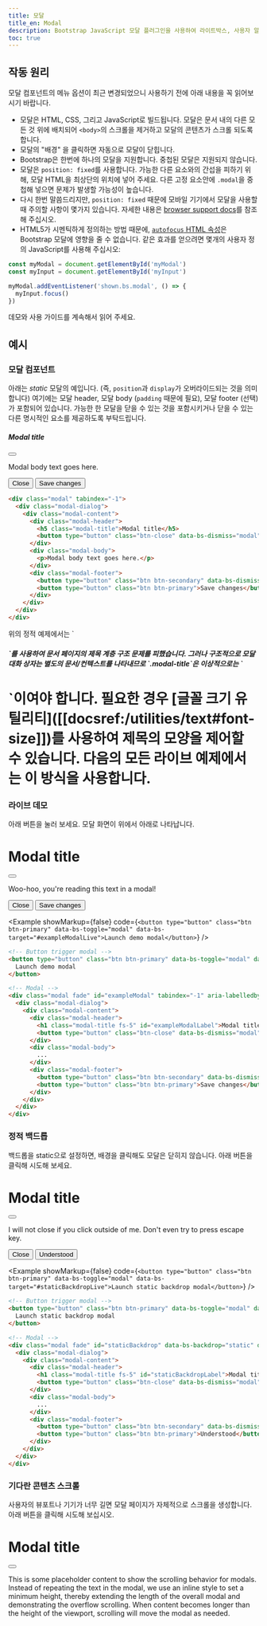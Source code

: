 ```yaml
---
title: 모달
title_en: Modal
description: Bootstrap JavaScript 모달 플러그인을 사용하여 라이트박스, 사용자 알림 또는 사용자 정의 콘텐츠를 만들 수 있습니다.
toc: true
---
```


## 작동 원리

모달 컴포넌트의 메뉴 옵션이 최근 변경되었으니 사용하기 전에 아래 내용을 꼭 읽어보시기 바랍니다.

- 모달은 HTML, CSS, 그리고 JavaScript로 빌드됩니다. 모달은 문서 내의 다른 모든 것 위에 배치되어 `<body>`의 스크롤을 제거하고 모달의 콘텐츠가 스크롤 되도록 합니다.
- 모달의 "배경" 을 클릭하면 자동으로 모달이 닫힙니다.
- Bootstrap은 한번에 하나의 모달을 지원합니다. 중첩된 모달은 지원되지 않습니다.
- 모달은 `position: fixed`를 사용합니다. 가능한 다른 요소와의 간섭을 피하기 위해, 모달 HTML을 최상단의 위치에 넣어 주세요. 다른 고정 요소안에 `.modal`을 중첩해 넣으면 문제가 발생할 가능성이 높습니다.
- 다시 한번 말씀드리지만, `position: fixed` 때문에 모바일 기기에서 모달을 사용할 때 주의할 사항이 몇가지 있습니다. 자세한 내용은 [browser support docs]([[docsref:/getting-started/browsers-devices#modals-and-dropdowns-on-mobile]])를 참조해 주십시오.
- HTML5가 시멘틱하게 정의하는 방법 때문에, [`autofocus` HTML 속성](https://developer.mozilla.org/en-US/docs/Web/HTML/Element/input#attr-autofocus)은 Bootstrap 모달에 영향을 줄 수 없습니다. 같은 효과를 얻으려면 몇개의 사용자 정의 JavaScript를 사용해 주십시오:

```js
const myModal = document.getElementById('myModal')
const myInput = document.getElementById('myInput')

myModal.addEventListener('shown.bs.modal', () => {
  myInput.focus()
})
```

<Callout name="info-prefersreducedmotion" />

데모와 사용 가이드를 계속해서 읽어 주세요.

## 예시

### 모달 컴포넌트

아래는 _static_ 모달의 예입니다. (즉, `position`과 `display`가 오버라이드되는 것을 의미합니다) 여기에는 모달 header, 모달 body (`padding` 때문에 필요), 모달 footer (선택)가 포함되어 있습니다. 가능한 한 모달을 닫을 수 있는 것을 포함시키거나 닫을 수 있는 다른 명시적인 요소를 제공하도록 부탁드립니다.

<div class="bd-example bg-body-tertiary">
  <div class="modal position-static d-block" tabindex="-1">
    <div class="modal-dialog">
      <div class="modal-content">
        <div class="modal-header">
          <h5 class="modal-title">Modal title</h5>
          <button type="button" class="btn-close" data-bs-dismiss="modal" aria-label="Close"></button>
        </div>
        <div class="modal-body">
          <p>Modal body text goes here.</p>
        </div>
        <div class="modal-footer">
          <button type="button" class="btn btn-secondary" data-bs-dismiss="modal">Close</button>
          <button type="button" class="btn btn-primary">Save changes</button>
        </div>
      </div>
    </div>
  </div>
</div>

```html
<div class="modal" tabindex="-1">
  <div class="modal-dialog">
    <div class="modal-content">
      <div class="modal-header">
        <h5 class="modal-title">Modal title</h5>
        <button type="button" class="btn-close" data-bs-dismiss="modal" aria-label="Close"></button>
      </div>
      <div class="modal-body">
        <p>Modal body text goes here.</p>
      </div>
      <div class="modal-footer">
        <button type="button" class="btn btn-secondary" data-bs-dismiss="modal">Close</button>
        <button type="button" class="btn btn-primary">Save changes</button>
      </div>
    </div>
  </div>
</div>
```

<Callout>
위의 정적 예제에서는 `<h5>`를 사용하여 문서 페이지의 제목 계층 구조 문제를 피했습니다. 그러나 구조적으로 모달 대화 상자는 별도의 문서/컨텍스트를 나타내므로 `.modal-title`은 이상적으로는 `<h1>`이여야 합니다. 필요한 경우 [글꼴 크기 유틸리티]([[docsref:/utilities/text#font-size]])를 사용하여 제목의 모양을 제어할 수 있습니다. 다음의 모든 라이브 예제에서는 이 방식을 사용합니다.
</Callout>

### 라이브 데모

아래 버튼을 눌러 보세요. 모달 화면이 위에서 아래로 나타납니다.

<div class="modal fade" id="exampleModalLive" tabindex="-1" aria-labelledby="exampleModalLiveLabel" aria-hidden="true">
  <div class="modal-dialog">
    <div class="modal-content">
      <div class="modal-header">
        <h1 class="modal-title fs-5" id="exampleModalLiveLabel">Modal title</h1>
        <button type="button" class="btn-close" data-bs-dismiss="modal" aria-label="Close"></button>
      </div>
      <div class="modal-body">
        <p>Woo-hoo, you're reading this text in a modal!</p>
      </div>
      <div class="modal-footer">
        <button type="button" class="btn btn-secondary" data-bs-dismiss="modal">Close</button>
        <button type="button" class="btn btn-primary">Save changes</button>
      </div>
    </div>
  </div>
</div>

<Example showMarkup={false} code={`
<button type="button" class="btn btn-primary" data-bs-toggle="modal" data-bs-target="#exampleModalLive">Launch demo modal</button>
`} />

```html
<!-- Button trigger modal -->
<button type="button" class="btn btn-primary" data-bs-toggle="modal" data-bs-target="#exampleModal">
  Launch demo modal
</button>

<!-- Modal -->
<div class="modal fade" id="exampleModal" tabindex="-1" aria-labelledby="exampleModalLabel" aria-hidden="true">
  <div class="modal-dialog">
    <div class="modal-content">
      <div class="modal-header">
        <h1 class="modal-title fs-5" id="exampleModalLabel">Modal title</h1>
        <button type="button" class="btn-close" data-bs-dismiss="modal" aria-label="Close"></button>
      </div>
      <div class="modal-body">
        ...
      </div>
      <div class="modal-footer">
        <button type="button" class="btn btn-secondary" data-bs-dismiss="modal">Close</button>
        <button type="button" class="btn btn-primary">Save changes</button>
      </div>
    </div>
  </div>
</div>
```

### 정적 백드롭

백드롭을 static으로 설정하면, 배경을 클릭해도 모달은 닫히지 않습니다. 아래 버튼을 클릭해 시도해 보세요.

<div class="modal fade" id="staticBackdropLive" data-bs-backdrop="static" data-bs-keyboard="false" tabindex="-1" aria-labelledby="staticBackdropLiveLabel" aria-hidden="true">
  <div class="modal-dialog">
    <div class="modal-content">
      <div class="modal-header">
        <h1 class="modal-title fs-5" id="staticBackdropLiveLabel">Modal title</h1>
        <button type="button" class="btn-close" data-bs-dismiss="modal" aria-label="Close"></button>
      </div>
      <div class="modal-body">
        <p>I will not close if you click outside of me. Don't even try to press escape key.</p>
      </div>
      <div class="modal-footer">
        <button type="button" class="btn btn-secondary" data-bs-dismiss="modal">Close</button>
        <button type="button" class="btn btn-primary">Understood</button>
      </div>
    </div>
  </div>
</div>

<Example showMarkup={false} code={`
<button type="button" class="btn btn-primary" data-bs-toggle="modal" data-bs-target="#staticBackdropLive">Launch static backdrop modal</button>
`} />

```html
<!-- Button trigger modal -->
<button type="button" class="btn btn-primary" data-bs-toggle="modal" data-bs-target="#staticBackdrop">
  Launch static backdrop modal
</button>

<!-- Modal -->
<div class="modal fade" id="staticBackdrop" data-bs-backdrop="static" data-bs-keyboard="false" tabindex="-1" aria-labelledby="staticBackdropLabel" aria-hidden="true">
  <div class="modal-dialog">
    <div class="modal-content">
      <div class="modal-header">
        <h1 class="modal-title fs-5" id="staticBackdropLabel">Modal title</h1>
        <button type="button" class="btn-close" data-bs-dismiss="modal" aria-label="Close"></button>
      </div>
      <div class="modal-body">
        ...
      </div>
      <div class="modal-footer">
        <button type="button" class="btn btn-secondary" data-bs-dismiss="modal">Close</button>
        <button type="button" class="btn btn-primary">Understood</button>
      </div>
    </div>
  </div>
</div>
```

### 기다란 콘텐츠 스크롤

사용자의 뷰포트나 기기가 너무 길면 모달 페이지가 자체적으로 스크롤을 생성합니다. 아래 버튼을 클릭해 시도해 보십시오.

<div class="modal fade" id="exampleModalLong" tabindex="-1" aria-labelledby="exampleModalLongTitle" aria-hidden="true">
  <div class="modal-dialog">
    <div class="modal-content">
      <div class="modal-header">
        <h1 class="modal-title fs-5" id="exampleModalLongTitle">Modal title</h1>
        <button type="button" class="btn-close" data-bs-dismiss="modal" aria-label="Close"></button>
      </div>
      <div class="modal-body" style="min-height: 100vh">
        <p>This is some placeholder content to show the scrolling behavior for modals. Instead of repeating the text in the modal, we use an inline style to set a minimum height, thereby extending the length of the overall modal and demonstrating the overflow scrolling. When content becomes longer than the height of the viewport, scrolling will move the modal as needed.</p>
      </div>
      <div class="modal-footer">
        <button type="button" class="btn btn-secondary" data-bs-dismiss="modal">Close</button>
        <button type="button" class="btn btn-primary">Save changes</button>
      </div>
    </div>
  </div>
</div>

<Example showMarkup={false} code={`
<button type="button" class="btn btn-primary" data-bs-toggle="modal" data-bs-target="#exampleModalLong">Launch demo modal</button>
`} />

또한 `.modal-dialog`에 `.modal-dialog-scrollable`를 추가하는 것으로, 모달 본체를 스크롤할 수 있는 스크롤 가능한 모달로 만들 수 있습니다.

<div class="modal fade" id="exampleModalScrollable" tabindex="-1" aria-labelledby="exampleModalScrollableTitle" aria-hidden="true">
  <div class="modal-dialog modal-dialog-scrollable">
    <div class="modal-content">
      <div class="modal-header">
        <h1 class="modal-title fs-5" id="exampleModalScrollableTitle">Modal title</h1>
        <button type="button" class="btn-close" data-bs-dismiss="modal" aria-label="Close"></button>
      </div>
      <div class="modal-body">
        <p>This is some placeholder content to show the scrolling behavior for modals. We use repeated line breaks to demonstrate how content can exceed minimum inner height, thereby showing inner scrolling. When content becomes longer than the predefined max-height of modal, content will be cropped and scrollable within the modal.</p>
        <br/><br/><br/><br/><br/><br/><br/><br/><br/><br/><br/><br/><br/><br/><br/><br/><br/><br/><br/><br/><br/><br/><br/><br/><br/><br/><br/><br/><br/><br/><br/><br/><br/><br/><br/><br/><br/><br/><br/><br/>
        <p>This content should appear at the bottom after you scroll.</p>
      </div>
      <div class="modal-footer">
        <button type="button" class="btn btn-secondary" data-bs-dismiss="modal">Close</button>
        <button type="button" class="btn btn-primary">Save changes</button>
      </div>
    </div>
  </div>
</div>

<Example showMarkup={false} code={`
<button type="button" class="btn btn-primary" data-bs-toggle="modal" data-bs-target="#exampleModalScrollable">Launch demo modal</button>
`} />

```html
<!-- Scrollable modal -->
<div class="modal-dialog modal-dialog-scrollable">
  ...
</div>
```

### 세로 중앙

모달을 중앙에 배치하기 위해서 `.modal-dialog`에 `.modal-dialog-centered`를 추가합니다.

<Example showMarkup={false} code={`<div class="modal fade" id="exampleModalCenter" tabindex="-1" aria-labelledby="exampleModalCenterTitle" aria-hidden="true">
    <div class="modal-dialog modal-dialog-centered">
      <div class="modal-content">
        <div class="modal-header">
          <h1 class="modal-title fs-5" id="exampleModalCenterTitle">Modal title</h1>
          <button type="button" class="btn-close" data-bs-dismiss="modal" aria-label="Close"></button>
        </div>
        <div class="modal-body">
          <p>This is a vertically centered modal.</p>
        </div>
        <div class="modal-footer">
          <button type="button" class="btn btn-secondary" data-bs-dismiss="modal">Close</button>
          <button type="button" class="btn btn-primary">Save changes</button>
        </div>
      </div>
    </div>
  </div>

  <div class="modal fade" id="exampleModalCenteredScrollable" tabindex="-1" aria-labelledby="exampleModalCenteredScrollableTitle" aria-hidden="true">
    <div class="modal-dialog modal-dialog-centered modal-dialog-scrollable">
      <div class="modal-content">
        <div class="modal-header">
          <h1 class="modal-title fs-5" id="exampleModalCenteredScrollableTitle">Modal title</h1>
          <button type="button" class="btn-close" data-bs-dismiss="modal" aria-label="Close"></button>
        </div>
        <div class="modal-body">
          <p>This is some placeholder content to show a vertically centered modal. We’ve added some extra copy here to show how vertically centering the modal works when combined with scrollable modals. We also use some repeated line breaks to quickly extend the height of the content, thereby triggering the scrolling. When content becomes longer than the predefined max-height of modal, content will be cropped and scrollable within the modal.</p>
          <br/><br/><br/><br/><br/><br/><br/><br/><br/><br/>
          <p>Just like that.</p>
        </div>
        <div class="modal-footer">
          <button type="button" class="btn btn-secondary" data-bs-dismiss="modal">Close</button>
          <button type="button" class="btn btn-primary">Save changes</button>
        </div>
      </div>
    </div>
  </div>

  <button type="button" class="btn btn-primary" data-bs-toggle="modal" data-bs-target="#exampleModalCenter">Vertically centered modal</button>
  <button type="button" class="btn btn-primary" data-bs-toggle="modal" data-bs-target="#exampleModalCenteredScrollable">Vertically centered scrollable modal</button>`} />

```html
<!-- Vertically centered modal -->
<div class="modal-dialog modal-dialog-centered">
  ...
</div>

<!-- Vertically centered scrollable modal -->
<div class="modal-dialog modal-dialog-centered modal-dialog-scrollable">
  ...
</div>
```

### 툴팁과 팝오버

[툴팁]([[docsref:/components/tooltips]])과 [팝오버]([[docsref:/components/popovers]])는 필요에 따라 모달 안에 배치시킬 수 있습니다. 모달이 닫히면 그 안에 있는 툴팁이나 팝오버도 자동으로 삭제됩니다.

<Example showMarkup={false} code={`<div class="modal fade" id="exampleModalPopovers" tabindex="-1" aria-labelledby="exampleModalPopoversLabel" aria-hidden="true">
    <div class="modal-dialog">
      <div class="modal-content">
        <div class="modal-header">
          <h1 class="modal-title fs-5" id="exampleModalPopoversLabel">Modal title</h1>
          <button type="button" class="btn-close" data-bs-dismiss="modal" aria-label="Close"></button>
        </div>
        <div class="modal-body">
          <h2 class="fs-5">Popover in a modal</h2>
          <p>This <button class="btn btn-secondary" data-bs-toggle="popover" title="Popover title" data-bs-content="Popover body content is set in this attribute." data-bs-container="#exampleModalPopovers">button</button> triggers a popover on click.</p>
          <hr>
          <h2 class="fs-5">Tooltips in a modal</h2>
          <p><a href="#" data-bs-toggle="tooltip" title="Tooltip" data-bs-container="#exampleModalPopovers">This link</a> and <a href="#" data-bs-toggle="tooltip" title="Tooltip" data-bs-container="#exampleModalPopovers">that link</a> have tooltips on hover.</p>
        </div>
        <div class="modal-footer">
          <button type="button" class="btn btn-secondary" data-bs-dismiss="modal">Close</button>
          <button type="button" class="btn btn-primary">Save changes</button>
        </div>
      </div>
    </div>
  </div>

  <button type="button" class="btn btn-primary" data-bs-toggle="modal" data-bs-target="#exampleModalPopovers">Launch demo modal</button>`} />

```html
<div class="modal-body">
  <h2 class="fs-5">Popover in a modal</h2>
  <p>This <button class="btn btn-secondary" data-bs-toggle="popover" title="Popover title" data-bs-content="Popover body content is set in this attribute.">button</button> triggers a popover on click.</p>
  <hr>
  <h2 class="fs-5">Tooltips in a modal</h2>
  <p><a href="#" data-bs-toggle="tooltip" title="Tooltip">This link</a> and <a href="#" data-bs-toggle="tooltip" title="Tooltip">that link</a> have tooltips on hover.</p>
</div>
```

### 그리드 사용하기

`.modal-body` 안에 `.container-fluid`를 중첩시켜 모달 안에 Bootstrap 그리드 시스템을 이용할 수 있습니다. 다른 곳에서 사용하듯이 일반적인 그리드 시스템 클래스를 사용합니다.

<div class="modal fade" id="gridSystemModal" tabindex="-1" aria-labelledby="gridModalLabel" aria-hidden="true">
  <div class="modal-dialog">
    <div class="modal-content">
      <div class="modal-header">
        <h1 class="modal-title fs-5" id="gridModalLabel">Grids in modals</h1>
        <button type="button" class="btn-close" data-bs-dismiss="modal" aria-label="Close"></button>
      </div>
      <div class="modal-body">
        <div class="container-fluid bd-example-row">
          <div class="row">
            <div class="col-md-4">.col-md-4</div>
            <div class="col-md-4 ms-auto">.col-md-4 .ms-auto</div>
          </div>
          <div class="row">
            <div class="col-md-3 ms-auto">.col-md-3 .ms-auto</div>
            <div class="col-md-2 ms-auto">.col-md-2 .ms-auto</div>
          </div>
          <div class="row">
            <div class="col-md-6 ms-auto">.col-md-6 .ms-auto</div>
          </div>
          <div class="row">
            <div class="col-sm-9">
              Level 1: .col-sm-9
              <div class="row">
                <div class="col-8 col-sm-6">
                  Level 2: .col-8 .col-sm-6
                </div>
                <div class="col-4 col-sm-6">
                  Level 2: .col-4 .col-sm-6
                </div>
              </div>
            </div>
          </div>
        </div>
      </div>
      <div class="modal-footer">
        <button type="button" class="btn btn-secondary" data-bs-dismiss="modal">Close</button>
        <button type="button" class="btn btn-primary">Save changes</button>
      </div>
    </div>
  </div>
</div>

<Example showMarkup={false} code={`
<button type="button" class="btn btn-primary" data-bs-toggle="modal" data-bs-target="#gridSystemModal">Launch demo modal</button>
`} />

```html
<div class="modal-body">
  <div class="container-fluid">
    <div class="row">
      <div class="col-md-4">.col-md-4</div>
      <div class="col-md-4 ms-auto">.col-md-4 .ms-auto</div>
    </div>
    <div class="row">
      <div class="col-md-3 ms-auto">.col-md-3 .ms-auto</div>
      <div class="col-md-2 ms-auto">.col-md-2 .ms-auto</div>
    </div>
    <div class="row">
      <div class="col-md-6 ms-auto">.col-md-6 .ms-auto</div>
    </div>
    <div class="row">
      <div class="col-sm-9">
        Level 1: .col-sm-9
        <div class="row">
          <div class="col-8 col-sm-6">
            Level 2: .col-8 .col-sm-6
          </div>
          <div class="col-4 col-sm-6">
            Level 2: .col-4 .col-sm-6
          </div>
        </div>
      </div>
    </div>
  </div>
</div>
```

### 다양한 모달 콘텐츠

같은 모달을 트리거하는 버튼들이 있는데, 그것들이 미묘하게 다른 내용의 모달을 트리거하고 있나요? `event.relatedTarget`과 [HTML `data-bs-*` 속성](https://developer.mozilla.org/en-US/docs/Learn/HTML/Howto/Use_data_attributes)를 사용하여 어떤 버튼이 클릭 되었는지에 따라 모달의 내용을 변화시킬 수 있습니다.

다음은 HTML과 JavaScript의 예시가 포함된 라이브 데모입니다. `relatedTarget`의 자세한 내용은 [모달 이벤트 문서](#이벤트)를 참조해 주세요.

<Example addStackblitzJs code={`<button type="button" class="btn btn-primary" data-bs-toggle="modal" data-bs-target="#exampleModal" data-bs-whatever="@mdo">Open modal for @mdo</button>
  <button type="button" class="btn btn-primary" data-bs-toggle="modal" data-bs-target="#exampleModal" data-bs-whatever="@fat">Open modal for @fat</button>
  <button type="button" class="btn btn-primary" data-bs-toggle="modal" data-bs-target="#exampleModal" data-bs-whatever="@getbootstrap">Open modal for @getbootstrap</button>

  <div class="modal fade" id="exampleModal" tabindex="-1" aria-labelledby="exampleModalLabel" aria-hidden="true">
    <div class="modal-dialog">
      <div class="modal-content">
        <div class="modal-header">
          <h1 class="modal-title fs-5" id="exampleModalLabel">New message</h1>
          <button type="button" class="btn-close" data-bs-dismiss="modal" aria-label="Close"></button>
        </div>
        <div class="modal-body">
          <form>
            <div class="mb-3">
              <label for="recipient-name" class="col-form-label">Recipient:</label>
              <input type="text" class="form-control" id="recipient-name">
            </div>
            <div class="mb-3">
              <label for="message-text" class="col-form-label">Message:</label>
              <textarea class="form-control" id="message-text"></textarea>
            </div>
          </form>
        </div>
        <div class="modal-footer">
          <button type="button" class="btn btn-secondary" data-bs-dismiss="modal">Close</button>
          <button type="button" class="btn btn-primary">Send message</button>
        </div>
      </div>
    </div>
  </div>`} />

<JsDocs name="varying-modal-content" file="site/src/assets/partials/snippets.js" />

### 모달 간 토글

`data-bs-target`과 `data-bs-toggle` 속성을 교묘하게 배치함으로써 여러 모달을 토글할 수 있습니다. 예를 들어 이미 열려있는 로그인 모달에서 비밀번호 재설정의 모달을 열수 있습니다. **여러 개의 모달을 동시에 열 수 없으므로 주의해 주세요.** 이 방법으로 손쉽게 두 개의 다른 모달을 표시할 수 있습니다.

<Example code={`<div class="modal fade" id="exampleModalToggle" aria-hidden="true" aria-labelledby="exampleModalToggleLabel" tabindex="-1">
    <div class="modal-dialog modal-dialog-centered">
      <div class="modal-content">
        <div class="modal-header">
          <h1 class="modal-title fs-5" id="exampleModalToggleLabel">Modal 1</h1>
          <button type="button" class="btn-close" data-bs-dismiss="modal" aria-label="Close"></button>
        </div>
        <div class="modal-body">
          Show a second modal and hide this one with the button below.
        </div>
        <div class="modal-footer">
          <button class="btn btn-primary" data-bs-target="#exampleModalToggle2" data-bs-toggle="modal">Open second modal</button>
        </div>
      </div>
    </div>
  </div>
  <div class="modal fade" id="exampleModalToggle2" aria-hidden="true" aria-labelledby="exampleModalToggleLabel2" tabindex="-1">
    <div class="modal-dialog modal-dialog-centered">
      <div class="modal-content">
        <div class="modal-header">
          <h1 class="modal-title fs-5" id="exampleModalToggleLabel2">Modal 2</h1>
          <button type="button" class="btn-close" data-bs-dismiss="modal" aria-label="Close"></button>
        </div>
        <div class="modal-body">
          Hide this modal and show the first with the button below.
        </div>
        <div class="modal-footer">
          <button class="btn btn-primary" data-bs-target="#exampleModalToggle" data-bs-toggle="modal">Back to first</button>
        </div>
      </div>
    </div>
  </div>
  <button class="btn btn-primary" data-bs-target="#exampleModalToggle" data-bs-toggle="modal">Open first modal</button>`} />

### 애니메이션 변경

`$modal-fade-transform` 변수는 모달 페이드인 애니메이션 이전 `.modal-dialog`의 전환 상태를 결정하고, `$modal-show-transform` 변수는 모달 페이드인 애니메이션 종료시 `.modal-dialog`의 전환 상태를 결정합니다.

예를 들어, zoom-in애니메이션을 만들고 싶다면 `$modal-fade-transform: scale(.8)`을 설정합니다.

### 애니메이션 제거

화면에 페이드인 하는 것이 아니라 단순히 표시만 하는 경우에는, 마크업에서 `.fade` 클래스를 삭제합니다.

```html
<div class="modal" tabindex="-1" aria-labelledby="..." aria-hidden="true">
  ...
</div>
```

### 동적 높이

모달이 열려있는데 높이가 변경된 경우에는 스크롤바가 표시되었을 때 모달의 위치를 재조정하기 위해 `myModal.handleUpdate()`를 호출해야 합니다.

### 접근성

반드시 `.modal`에 모달 타이틀을 참조하는 `aria-labelledby="..."`를 추가해 주세요. 게다가 `.modal`에 `aria-describedby`를 추가하는 것으로, 모달 다이얼로그의 설명을 줄 수 있습니다. JavaScript로 이미 추가하고 있음으로 `role="dialog"`를 추가할 필요가 없다는 점에 주의해 주세요.

### YouTube 동영상 포함시키키

YouTube 동영상을 모달에 포함시키려면, Bootstrap에는 없는 JavaScript를 추가해 자동으로 재생을 정지하는 등의 처리가 필요합니다. 자세한 내용은 [도움이 되는 Stack Overflow 글](https://stackoverflow.com/questions/18622508/bootstrap-3-and-youtube-in-modal)을 참조해 주세요.

## 선택적 크기

모달에는 3개의 옵션 크기가 있어, 제어자 클래스를 통해 `.modal-dialog`로 배치할 수 있습니다. 이들 크기는 좁은 뷰포트에서의 가로 스크롤 바를 피하기 위해 특정 중단점에서 유효하게 됩니다.

<BsTable>
| Size | Class | Modal max-width
| --- | --- | --- |
| Small | `.modal-sm` | `300px` |
| Default | <span class="text-body-secondary">None</span> | `500px` |
| Large | `.modal-lg` | `800px` |
| Extra large | `.modal-xl` | `1140px` |
</BsTable>

제어자 클래스를 가지고 있지 않은 기본 모달은, "medium" 크기의 모달로 보여집니다.

<Example showMarkup={false} code={`<button type="button" class="btn btn-primary" data-bs-toggle="modal" data-bs-target="#exampleModalXl">Extra large modal</button>
  <button type="button" class="btn btn-primary" data-bs-toggle="modal" data-bs-target="#exampleModalLg">Large modal</button>
  <button type="button" class="btn btn-primary" data-bs-toggle="modal" data-bs-target="#exampleModalSm">Small modal</button>`} />

```html
<div class="modal-dialog modal-xl">...</div>
<div class="modal-dialog modal-lg">...</div>
<div class="modal-dialog modal-sm">...</div>
```

<div class="modal fade" id="exampleModalXl" tabindex="-1" aria-labelledby="exampleModalXlLabel" aria-hidden="true">
  <div class="modal-dialog modal-xl">
    <div class="modal-content">
      <div class="modal-header">
        <h1 class="modal-title fs-4" id="exampleModalXlLabel">Extra large modal</h1>
        <button type="button" class="btn-close" data-bs-dismiss="modal" aria-label="Close"></button>
      </div>
      <div class="modal-body">
        ...
      </div>
    </div>
  </div>
</div>

<div class="modal fade" id="exampleModalLg" tabindex="-1" aria-labelledby="exampleModalLgLabel" aria-hidden="true">
  <div class="modal-dialog modal-lg">
    <div class="modal-content">
      <div class="modal-header">
        <h1 class="modal-title fs-4" id="exampleModalLgLabel">Large modal</h1>
        <button type="button" class="btn-close" data-bs-dismiss="modal" aria-label="Close"></button>
      </div>
      <div class="modal-body">
        ...
      </div>
    </div>
  </div>
</div>

<div class="modal fade" id="exampleModalSm" tabindex="-1" aria-labelledby="exampleModalSmLabel" aria-hidden="true">
  <div class="modal-dialog modal-sm">
    <div class="modal-content">
      <div class="modal-header">
        <h1 class="modal-title fs-4" id="exampleModalSmLabel">Small modal</h1>
        <button type="button" class="btn-close" data-bs-dismiss="modal" aria-label="Close"></button>
      </div>
      <div class="modal-body">
        ...
      </div>
    </div>
  </div>
</div>

## 전체화면 모달

`.modal-dialog`에는 아래와 같은 클래스를 추가하는 것으로 화면을 꽉채운 모달을 이용할 수 있습니다.

<BsTable>
| 클래스 | 가용성 |
| --- | --- |
| `.modal-fullscreen` | 항상 |
| `.modal-fullscreen-sm-down` | `576px` |
| `.modal-fullscreen-md-down` | `768px` |
| `.modal-fullscreen-lg-down` | `992px` |
| `.modal-fullscreen-xl-down` | `1200px` |
| `.modal-fullscreen-xxl-down` | `1400px` |
</BsTable>

<Example showMarkup={false} code={`<button type="button" class="btn btn-primary" data-bs-toggle="modal" data-bs-target="#exampleModalFullscreen">Full screen</button>
  <button type="button" class="btn btn-primary" data-bs-toggle="modal" data-bs-target="#exampleModalFullscreenSm">Full screen below sm</button>
  <button type="button" class="btn btn-primary" data-bs-toggle="modal" data-bs-target="#exampleModalFullscreenMd">Full screen below md</button>
  <button type="button" class="btn btn-primary" data-bs-toggle="modal" data-bs-target="#exampleModalFullscreenLg">Full screen below lg</button>
  <button type="button" class="btn btn-primary" data-bs-toggle="modal" data-bs-target="#exampleModalFullscreenXl">Full screen below xl</button>
  <button type="button" class="btn btn-primary" data-bs-toggle="modal" data-bs-target="#exampleModalFullscreenXxl">Full screen below xxl</button>`} />

```html
<!-- Full screen modal -->
<div class="modal-dialog modal-fullscreen-sm-down">
  ...
</div>
```

<div class="modal fade" id="exampleModalFullscreen" tabindex="-1" aria-labelledby="exampleModalFullscreenLabel" aria-hidden="true">
  <div class="modal-dialog modal-fullscreen">
    <div class="modal-content">
      <div class="modal-header">
        <h1 class="modal-title fs-4" id="exampleModalFullscreenLabel">Full screen modal</h1>
        <button type="button" class="btn-close" data-bs-dismiss="modal" aria-label="Close"></button>
      </div>
      <div class="modal-body">
        ...
      </div>
      <div class="modal-footer">
        <button type="button" class="btn btn-secondary" data-bs-dismiss="modal">Close</button>
      </div>
    </div>
  </div>
</div>

<div class="modal fade" id="exampleModalFullscreenSm" tabindex="-1" aria-labelledby="exampleModalFullscreenSmLabel" aria-hidden="true">
  <div class="modal-dialog modal-fullscreen-sm-down">
    <div class="modal-content">
      <div class="modal-header">
        <h1 class="modal-title fs-4" id="exampleModalFullscreenSmLabel">Full screen below sm</h1>
        <button type="button" class="btn-close" data-bs-dismiss="modal" aria-label="Close"></button>
      </div>
      <div class="modal-body">
        ...
      </div>
      <div class="modal-footer">
        <button type="button" class="btn btn-secondary" data-bs-dismiss="modal">Close</button>
      </div>
    </div>
  </div>
</div>

<div class="modal fade" id="exampleModalFullscreenMd" tabindex="-1" aria-labelledby="exampleModalFullscreenMdLabel" aria-hidden="true">
  <div class="modal-dialog modal-fullscreen-md-down">
    <div class="modal-content">
      <div class="modal-header">
        <h1 class="modal-title fs-4" id="exampleModalFullscreenMdLabel">Full screen below md</h1>
        <button type="button" class="btn-close" data-bs-dismiss="modal" aria-label="Close"></button>
      </div>
      <div class="modal-body">
        ...
      </div>
      <div class="modal-footer">
        <button type="button" class="btn btn-secondary" data-bs-dismiss="modal">Close</button>
      </div>
    </div>
  </div>
</div>

<div class="modal fade" id="exampleModalFullscreenLg" tabindex="-1" aria-labelledby="exampleModalFullscreenLgLabel" aria-hidden="true">
  <div class="modal-dialog modal-fullscreen-lg-down">
    <div class="modal-content">
      <div class="modal-header">
        <h1 class="modal-title fs-4" id="exampleModalFullscreenLgLabel">Full screen below lg</h1>
        <button type="button" class="btn-close" data-bs-dismiss="modal" aria-label="Close"></button>
      </div>
      <div class="modal-body">
        ...
      </div>
      <div class="modal-footer">
        <button type="button" class="btn btn-secondary" data-bs-dismiss="modal">Close</button>
      </div>
    </div>
  </div>
</div>

<div class="modal fade" id="exampleModalFullscreenXl" tabindex="-1" aria-labelledby="exampleModalFullscreenXlLabel" aria-hidden="true">
  <div class="modal-dialog modal-fullscreen-xl-down">
    <div class="modal-content">
      <div class="modal-header">
        <h1 class="modal-title fs-4" id="exampleModalFullscreenXlLabel">Full screen below xl</h1>
        <button type="button" class="btn-close" data-bs-dismiss="modal" aria-label="Close"></button>
      </div>
      <div class="modal-body">
        ...
      </div>
      <div class="modal-footer">
        <button type="button" class="btn btn-secondary" data-bs-dismiss="modal">Close</button>
      </div>
    </div>
  </div>
</div>

<div class="modal fade" id="exampleModalFullscreenXxl" tabindex="-1" aria-labelledby="exampleModalFullscreenXxlLabel" aria-hidden="true">
  <div class="modal-dialog modal-fullscreen-xxl-down">
    <div class="modal-content">
      <div class="modal-header">
        <h1 class="modal-title fs-4" id="exampleModalFullscreenXxlLabel">Full screen below xxl</h1>
        <button type="button" class="btn-close" data-bs-dismiss="modal" aria-label="Close"></button>
      </div>
      <div class="modal-body">
        ...
      </div>
      <div class="modal-footer">
        <button type="button" class="btn btn-secondary" data-bs-dismiss="modal">Close</button>
      </div>
    </div>
  </div>
</div>

## CSS

### 변수

<AddedIn version="5.2.0" />

Bootstrap의 진화하는 CSS 변수 접근 방식의 일환으로, 이제 경고창에서 `.modal` 및 `.modal-backdrop`의 로컬 CSS 변수를 사용하여 실시간 사용자 정의 기능을 강화합니다. CSS 변수의 값은 Sass를 통해 설정되므로 Sass 사용자 정의도 계속 지원됩니다.

<ScssDocs name="modal-css-vars" file="scss/_modal.scss" />

<ScssDocs name="modal-backdrop-css-vars" file="scss/_modal.scss" />

### Sass 변수

<ScssDocs name="modal-variables" file="scss/_variables.scss" />

### Sass 루프

[반응형 전체화면 모달](#전체화면-모달)은 `$breakpoints` 맵과 `scss/_modal.scss`내의 반복에 의해 생성됩니다.

<ScssDocs name="modal-fullscreen-loop" file="scss/_modal.scss" />

## 사용 방법

모달 플러그인은, data 속성이나 JavaScript를 사용하고, 필요에 따라 숨겨서 콘텐츠를 바꿉니다. 또한 기본 스크롤 동작을 덮어쓰고 모달의 바깥쪽을 클릭했을 때 표시된 모달을 삭제하기 위한 클릭 영역을 제공하기 위해서 `.modal-backdrop`을 생성합니다.

### 데이터 속성 사용하기

#### 토글

JavaScript를 쓰지 않고 모달을 활성화 시킵니다. 버튼과 같은 컨트롤러 요소에 `data-bs-toggle="modal"`을 설정하고, 추가로 `data-bs-target="#foo"` 또는 `href="#foo"`를 지정하고, 토글하는 특정 모달을 타깃으로 합니다.

```html
<button type="button" data-bs-toggle="modal" data-bs-target="#myModal">Launch modal</button>
```

#### 해제

<JsDismiss name="modal" />

<Callout type="warning">
모달을 해제하는 두 가지 방법을 모두 지원하지만 모달 외부에서 해제하는 것은 [ARIA Authoring Practices Guide dialog (modal) pattern](https://www.w3.org/WAI/ARIA/apg/patterns/dialogmodal/)과 일치하지 않습니다. 문제가 생길 수도 있다는 점에 주의하세요.
</Callout>

### JavaScript 사용하기

JavaScript 한 줄로 모달을 생성합니다:

```js
const myModal = new bootstrap.Modal(document.getElementById('myModal'), options)
// or
const myModalAlternative = new bootstrap.Modal('#myModal', options)
```

### 옵션

<JsDataAttributes />

<BsTable>
| 이름 | 유형 | 기본값 | 설명 |
| --- | --- | --- | --- |
| `backdrop` | boolean, `'static'` | `true` | 모달 배경 요소를 포함합니다. 또는 클릭 시 모달이 닫히지 않는 배경에 '정적'을 지정합니다. |
| `focus` | boolean | `true` | 초기화 시 모달에 초점을 맞춥니다. |
| `keyboard` | boolean | `true` | Esc 키를 누르면 모달을 닫습니다. |
</BsTable>

### 메소드

<Callout name="danger-async-methods" type="danger" />

#### 옵션 전달

모달로서 콘텐츠를 활성화합니다. 옵션의 `object`를 받습니다.

```js
const myModal = new bootstrap.Modal('#myModal', {
  keyboard: false
})
```

<BsTable class="table">
| 메소드 | 설명 |
| --- | --- |
| `dispose` | 모달의 요소를 없앱니다. (DOM 요소에 저장되어 있는 데이터를 삭제합니다) |
| `getInstance` | DOM 요소와 연관된 모달 인스턴스를 취득하는 *Static* 메소드 입니다. |
| `getOrCreateInstance` | _Static_ 메서드를 사용하여 DOM 요소와 연결된 모달 인스턴스를 가져오거나 초기화되지 않은 경우 새 인스턴스를 생성할 수 있습니다. |
| `handleUpdate` | 열려 있는 동안에 모달의 높이가 바뀌었을 경우, 모달의 위치를 수동으로 재조정합니다 (즉, 스크롤 바가 표시되어 있는 경우 등). |
| `hide` | 수동으로 모달을 숨깁니다. **모달이 실제로 숨겨지기 전에 호출한 곳으로 돌아갑니다** (즉, `hidden.bs.modal` 이벤트가 발생하기 전). |
| `show` | 모달을 수동으로 엽니다. **모달이 실제로 표시되기 전에 호출한 곳으로 돌아갑니다** (즉, `shown.bs.modal` 이벤트가 발생하기 전). 또한, 모달 이벤트로 받을 수 있는 DOM 요소를 (`relatedTarget` 속성으로서) 인수로 건네줄 수도 있습니다. (예: `const modalToggle = document.getElementById('toggleMyModal'); myModal.show(modalToggle)`) |
| `toggle` | 모달을 수동으로 바꿉니다. **모달이 실제로 표시 또는 숨기기 전에 호출한 곳으로 돌아갑니다** (즉, `shown.bs.modal` 또는 `hidden.bs.modal` 이벤트가 발생하기 전). |
</BsTable>

### 이벤트

Bootstrap의 모달 클래스는 모달 기능으로 연결하기 위한 몇 가지 이벤트를 공개하고 있습니다. 모든 모달 이벤트는, 모달 자체(즉, `<div class="modal">`)에서 발생합니다.

<BsTable>
| 이벤트 | 설명 |
| --- | --- |
| `hide.bs.modal` | 이 이벤트는 `hide` 인스턴스/메소드가 불렸을 때 바로 발생합니다. `event.preventDefault()`를 호출하여 방지할 수 있습니다. 이벤트 방지에 대한 자세한 내용은 [JavaScript 이벤트 문서]([[docsref:/getting-started/javascript#events]])를 참조하세요. |
| `hidden.bs.modal` | 이 이벤트는 모달을 숨길 때 발생합니다 (CSS 트랜지션이 완료되기를 기다립니다). |
| `hidePrevented.bs.modal` | 이 이벤트는 모달이 표시되고 그 배경이 `static`이고, 키보드 옵션 또는 `data-bs-keyboard`가 `false`로 설정되어 있는 상태에서 모달 바깥쪽 클릭이나 escape key를 누루면 됩니다. |
| `show.bs.modal` | 이 이벤트는 `show` 인스턴스/메소드가 불렸을 때 바로 발생합니다. 클릭으로 인해 발생했을 때 클릭된 요소는 이벤트의 `relatedTarget` 속성으로 이용 가능합니다. |
| `shown.bs.modal` | 이 이벤트는 모달이 사용자에게 표시될 때 발생합니다.(CSS 트랜지션이 완료되기를 기다립니다) 클릭이 원인인 경우, 클릭된 요소는 이벤트의 `relatedTarget` 속성으로 이용 가능합니다. |
</BsTable>

```js
const myModalEl = document.getElementById('myModal')
myModalEl.addEventListener('hidden.bs.modal', event => {
  // do something...
})
```
